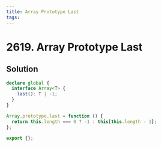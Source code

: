 ```yaml
---
title: Array Prototype Last
tags:
---
```


# 2619. Array Prototype Last

<Badges>
<LevelBadge level="easy" />

</Badges>

## Solution

```typescript filename="solution.ts" copy
declare global {
  interface Array<T> {
    last(): T | -1;
  }
}

Array.prototype.last = function () {
  return this.length === 0 ? -1 : this[this.length - 1];
};

export {};
```

<ProblemLink
  codingSite="leetcode"
  href="https://leetcode.com/problems/array-prototype-last"
  title="Array Prototype Last"
/>
